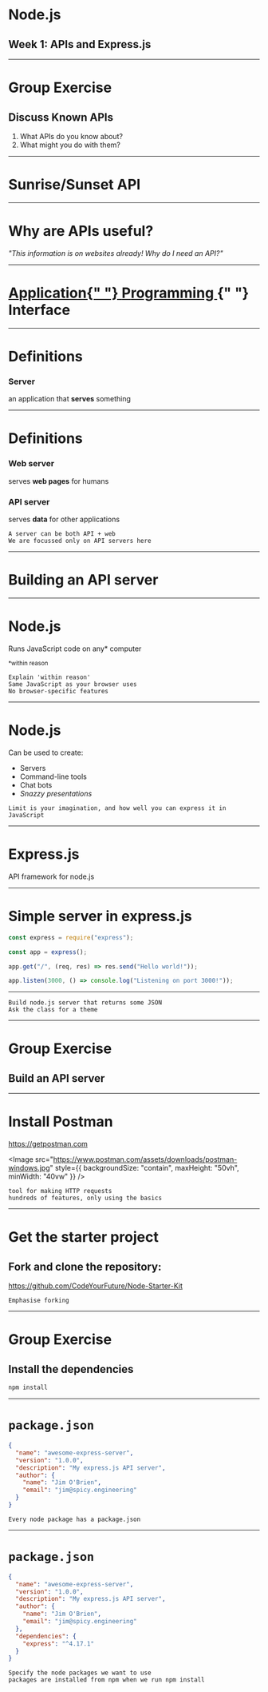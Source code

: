 

<Head>
  <title>Node.js</title>
</Head>

# Node.js

## Week 1: APIs and Express.js

---

# Group Exercise

## Discuss Known APIs

<ol>
  <Appear>
    <li>What APIs do you know about?</li>
    <li>What might you do with them?</li>
  </Appear>
</ol>

---


<div
  style={{
    height: "100vh",
    width: "100vw",
    maxHeight: "100vh",
    overflowY: "auto",
    overflowX: "hidden",
    padding: "1vw",
  }}
>
  <h1>Sunrise/Sunset API</h1>
  <Fetch initialUrl="https://api.sunrise-sunset.org/json?lat=51.5311&lng=0.0481" />
</div>

---

# Why are APIs useful?

_"This information is on websites already! Why do I need an API?"_

---

<h1>
  <u>
    <span style={{ color: "red" }}>A</span>pplication{" "}
    <span style={{ color: "red" }}>P</span>rogramming
  </u>{" "}
  <span style={{ color: "red" }}>I</span>nterface
</h1>

---

# Definitions

### Server

an application that **serves** something

---

# Definitions

### Web server

serves **web pages** for humans

### API server

serves **data** for other applications

```notes
A server can be both API + web
We are focussed only on API servers here
```

---

# Building an API server

---

# Node.js

Runs JavaScript code on any\* computer

<small>*within reason</small>

```notes
Explain 'within reason'
Same JavaScript as your browser uses
No browser-specific features
```

---

# Node.js

Can be used to create:

<ul>
  <Appear>
    <li>Servers</li>
    <li>Command-line tools</li>
    <li>Chat bots</li>
    <li>
      <em>Snazzy presentations</em>
    </li>
  </Appear>
</ul>

```notes
Limit is your imagination, and how well you can express it in JavaScript

```

---

# Express.js

API framework for node.js

---

# Simple server in express.js

```js
const express = require("express");

const app = express();

app.get("/", (req, res) => res.send("Hello world!"));

app.listen(3000, () => console.log("Listening on port 3000!"));
```

---


<Glitch project="serious-foremost-wallflower" codePath="server.js" />

```notes
Build node.js server that returns some JSON
Ask the class for a theme
```

---

# Group Exercise

## Build an API server

---

# Install Postman

https://getpostman.com

<Image
  src="https://www.postman.com/assets/downloads/postman-windows.jpg"
  style={{ backgroundSize: "contain", maxHeight: "50vh", minWidth: "40vw" }}
/>

```notes
tool for making HTTP requests
hundreds of features, only using the basics
```

---

# Get the starter project

## Fork and clone the repository:

https://github.com/CodeYourFuture/Node-Starter-Kit

```notes
Emphasise forking
```

---

# Group Exercise

## Install the dependencies

```sh
npm install
```

---

# `package.json`

```json
{
  "name": "awesome-express-server",
  "version": "1.0.0",
  "description": "My express.js API server",
  "author": {
    "name": "Jim O'Brien",
    "email": "jim@spicy.engineering"
  }
}
```

```notes
Every node package has a package.json
```

---

# `package.json`

```json
{
  "name": "awesome-express-server",
  "version": "1.0.0",
  "description": "My express.js API server",
  "author": {
    "name": "Jim O'Brien",
    "email": "jim@spicy.engineering"
  },
  "dependencies": {
    "express": "^4.17.1"
  }
}
```

```notes
Specify the node packages we want to use
packages are installed from npm when we run npm install
```
